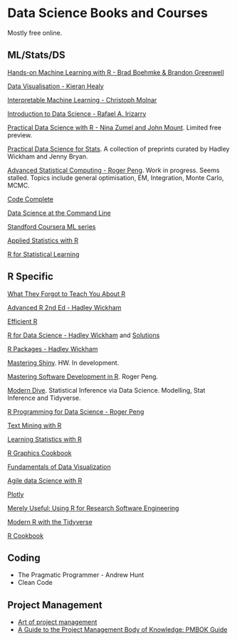 # Data Science Books and Courses

Mostly free online.

## ML/Stats/DS

[Hands-on Machine Learning with R - Brad Boehmke & Brandon Greenwell](https://bradleyboehmke.github.io/HOML/)

[Data Visualisation - Kieran Healy](https://socviz.co/)

[Interpretable Machine Learning - Christoph Molnar](https://christophm.github.io/interpretable-ml-book/)

[Introduction to Data Science - Rafael A. Irizarry](https://rafalab.github.io/dsbook/)

[Practical Data Science with R - Nina Zumel and John Mount](https://www.manning.com/books/practical-data-science-with-r-second-edition). Limited free preview.

[Practical Data Science for Stats](https://peerj.com/collections/50-practicaldatascistats/). A collection of preprints curated by Hadley Wickham and Jenny Bryan. 

[Advanced Statistical Computing - Roger Peng](https://bookdown.org/rdpeng/advstatcomp/). Work in progress. Seems stalled. Topics include general optimisation, EM, Integration, Monte Carlo, MCMC. 

[Code Complete](http://aroma.vn/web/wp-content/uploads/2016/11/code-complete-2nd-edition-v413hav.pdf)

[Data Science at the Command Line](https://www.datascienceatthecommandline.com/)

[Standford Coursera ML series](https://www.coursera.org/learn/machine-learning)

[Applied Statistics with R](https://daviddalpiaz.github.io/appliedstats/)

[R for Statistical Learning](https://daviddalpiaz.github.io/r4sl/)

## R Specific

[What They Forgot to Teach You About R](https://whattheyforgot.org/)

[Advanced R 2nd Ed - Hadley Wickham](https://adv-r.hadley.nz/)

[Efficient R](https://csgillespie.github.io/efficientR/)

[R for Data Science - Hadley Wickham](https://r4ds.had.co.nz/) and [Solutions](https://jrnold.github.io/r4ds-exercise-solutions/)

[R Packages - Hadley Wickham](http://r-pkgs.had.co.nz/)

[Mastering Shiny](https://mastering-shiny.org/). HW. In development.

[Mastering Software Development in R](https://bookdown.org/rdpeng/RProgDA/). Roger Peng.

[Modern Dive](https://moderndive.com/index.html). Statistical Inference via Data Science. Modelling, Stat Inference and Tidyverse.

[R Programming for Data Science - Roger Peng](https://bookdown.org/rdpeng/rprogdatascience/)

[Text Mining with R](https://www.tidytextmining.com/)

[Learning Statistics with R](https://learningstatisticswithr.com/)

[R Graphics Cookbook](http://www.cookbook-r.com/Graphs/)

[Fundamentals of Data Visualization](https://serialmentor.com/dataviz/)

[Agile data Science with R](https://edwinth.github.io/ADSwR/)

[Plotly](https://plotly-r.com/index.html)

[Merely Useful: Using R for Research Software Engineering](https://merely-useful.github.io/r-rse/)

[Modern R with the Tidyverse](https://b-rodrigues.github.io/modern_R/)

[R Cookbook](https://rc2e.com/)

## Coding 

+ The Pragmatic Programmer - Andrew Hunt
+ Clean Code

## Project Management

+ [Art of project management](https://www.amazon.co.uk/Project-Management-Theory-Practice-OReilly/dp/0596007868)
+ [A Guide to the Project Management Body of Knowledge: PMBOK Guide](https://www.amazon.co.uk/Guide-Project-Management-Body-Knowledge/dp/193069945X)
